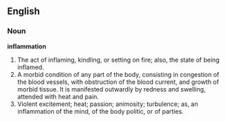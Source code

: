 ==English==

===Noun===

'''inflammation'''

#The act of inflaming, kindling, or setting on fire; also, the state of being inflamed.
#A morbid condition of any part of the body, consisting in congestion of the blood vessels, with obstruction of the blood current, and growth of morbid tissue. It is manifested outwardly by redness and swelling, attended with heat and pain.
#Violent excitement; heat; passion; animosity; turbulence; as, an inflammation of the mind, of the body politic, or of parties.